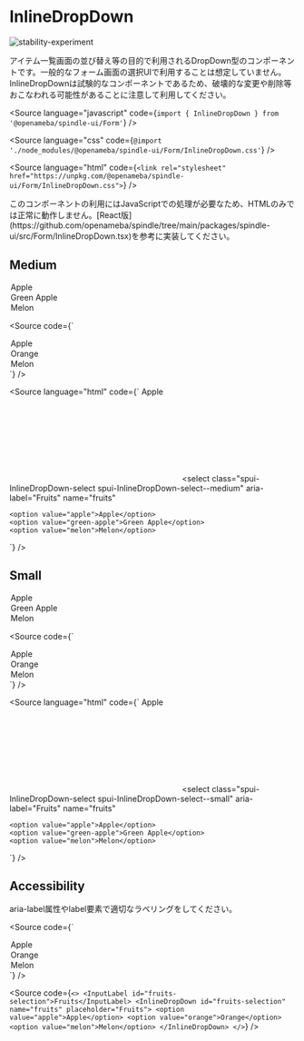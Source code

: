 
# InlineDropDown

<Meta title="Form/InlineDropDown" component={InlineDropDown} />

![stability-experiment](https://img.shields.io/badge/stability-experiment-red.svg)

アイテム一覧画面の並び替え等の目的で利用されるDropDown型のコンポーネントです。一般的なフォーム画面の選択UIで利用することは想定していません。
InlineDropDownは試験的なコンポーネントであるため、破壊的な変更や削除等おこなわれる可能性があることに注意して利用してください。

<Source
  language="javascript"
  code={`import { InlineDropDown } from '@openameba/spindle-ui/Form'`}
/>

<Source
  language="css"
  code={`@import './node_modules/@openameba/spindle-ui/Form/InlineDropDown.css'`}
/>

<Source
  language="html"
  code={`<link rel="stylesheet" href="https://unpkg.com/@openameba/spindle-ui/Form/InlineDropDown.css">`}
/>

<Description>
  このコンポーネントの利用にはJavaScriptでの処理が必要なため、HTMLのみでは正常に動作しません。[React版](https://github.com/openameba/spindle/tree/main/packages/spindle-ui/src/Form/InlineDropDown.tsx)を参考に実装してください。
</Description>

## Medium

<Preview withSource="open">
  <Story name="Medium">
    <InlineDropDown
      aria-label="Fruits"
      name="fruits"
      {...actions('onClick', 'onChange', 'onInput', 'onFocus', 'onBlur')}
    >
      <option value="apple">Apple</option>
      <option value="green-apple">Green Apple</option>
      <option value="melon">Melon</option>
    </InlineDropDown>
  </Story>
</Preview>

<Source
  code={`
<InlineDropDown aria-label="Fruits" name="fruits">
  <option value="apple">Apple</option>
  <option value="orange">Orange</option>
  <option value="melon">Melon</option>
</InlineDropDown>
`}
/>

<Source
  language="html"
  code={`
<label class="spui-InlineDropDown-label is-active">
  <span class="spui-InlineDropDown-visual">
    <span class="spui-InlineDropDown-text spui-InlineDropDown-text--medium">Apple</span>
    <span class="spui-InlineDropDown-icon spui-InlineDropDown-icon--medium"><svg/></span>
  </span>
  <select class="spui-InlineDropDown-select spui-InlineDropDown-select--medium" aria-label="Fruits" name="fruits"
  >
    <option value="apple">Apple</option>
    <option value="green-apple">Green Apple</option>
    <option value="melon">Melon</option>
  </select>
  <span class="spui-InlineDropDown-outline"></span>
</label>
  `}
/>

## Small

<Preview withSource="open">
  <Story name="Small">
    <InlineDropDown
      visualSize="small"
      aria-label="Fruits"
      name="fruits"
      {...actions('onClick', 'onChange', 'onInput', 'onFocus', 'onBlur')}
    >
      <option value="apple">Apple</option>
      <option value="green-apple">Green Apple</option>
      <option value="melon">Melon</option>
    </InlineDropDown>
  </Story>
</Preview>

<Source
  code={`
<InlineDropDown visualSize="small" aria-label="Fruits" name="fruits">
  <option value="apple">Apple</option>
  <option value="orange">Orange</option>
  <option value="melon">Melon</option>
</InlineDropDown>
`}
/>

<Source
  language="html"
  code={`
<label class="spui-InlineDropDown-label is-active">
  <span class="spui-InlineDropDown-visual">
    <span class="spui-InlineDropDown-text spui-InlineDropDown-text--small">Apple</span>
    <span class="spui-InlineDropDown-icon spui-InlineDropDown-icon--small"><svg/></span>
  </span>
  <select class="spui-InlineDropDown-select spui-InlineDropDown-select--small" aria-label="Fruits" name="fruits"
  >
    <option value="apple">Apple</option>
    <option value="green-apple">Green Apple</option>
    <option value="melon">Melon</option>
  </select>
  <span class="spui-InlineDropDown-outline"></span>
</label>
  `}
/>

## Accessibility

<Description>
  aria-label属性やlabel要素で適切なラベリングをしてください。
</Description>

<Source
  code={`
<InlineDropDown aria-label="Fruits" id="fruits-selection" name="fruits" placeholder="Fruits">
  <option value="apple">Apple</option>
  <option value="orange">Orange</option>
  <option value="melon">Melon</option>
</InlineDropDown>
  `}
/>

<Source
  code={`
<>
  <InputLabel id="fruits-selection">Fruits</InputLabel>
  <InlineDropDown id="fruits-selection" name="fruits" placeholder="Fruits">
    <option value="apple">Apple</option>
    <option value="orange">Orange</option>
    <option value="melon">Melon</option>
  </InlineDropDown>
</>
  `}
/>

